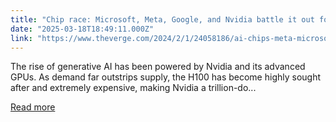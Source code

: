 ```yaml
---
title: "Chip race: Microsoft, Meta, Google, and Nvidia battle it out for AI chip supremacy"
date: "2025-03-18T18:49:11.000Z"
link: "https://www.theverge.com/2024/2/1/24058186/ai-chips-meta-microsoft-google-nvidia"
---
```


The rise of generative AI has been powered by Nvidia and its advanced GPUs. As demand far outstrips supply, the H100 has become highly sought after and extremely expensive, making Nvidia a trillion-do...

[Read more](https://www.theverge.com/2024/2/1/24058186/ai-chips-meta-microsoft-google-nvidia)
